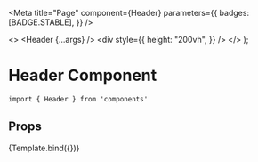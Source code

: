 
<Meta
  title="Page"
  component={Header}
  parameters={{
    badges: [BADGE.STABLE],
  }}
/>

  <>
    <Header {...args} />
    <Banner />
    <div
      style={{
        height: "200vh",
      }}
    />
  </>
);

# Header Component

```
import { Header } from 'components'
```

## Props

<ArgsTable of={Header} />

<Canvas>
  <Story name="Header">{Template.bind({})}</Story>
</Canvas>
